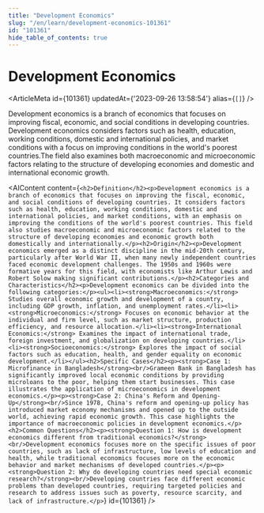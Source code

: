 ```yaml
---
title: "Development Economics"
slug: "/en/learn/development-economics-101361"
id: "101361"
hide_table_of_contents: true
---
```



# Development Economics

<ArticleMeta id={101361} updatedAt={'2023-09-26 13:58:54'} alias={`[]`} />
<div className='border-solid border-b border-t-0 my-4 border-[var(--ifm-color-gray-300)]' />

Development economics is a branch of economics that focuses on improving fiscal, economic, and social conditions in developing countries. Development economics considers factors such as health, education, working conditions, domestic and international policies, and market conditions with a focus on improving conditions in the world's poorest countries.The field also examines both macroeconomic and microeconomic factors relating to the structure of developing economies and domestic and international economic growth.

<AIContent content={`<h2>Definition</h2><p>Development economics is a branch of economics that focuses on improving the fiscal, economic, and social conditions of developing countries. It considers factors such as health, education, working conditions, domestic and international policies, and market conditions, with an emphasis on improving the conditions of the world's poorest countries. This field also studies macroeconomic and microeconomic factors related to the structure of developing economies and economic growth both domestically and internationally.</p><h2>Origin</h2><p>Development economics emerged as a distinct discipline in the mid-20th century, particularly after World War II, when many newly independent countries faced economic development challenges. The 1950s and 1960s were formative years for this field, with economists like Arthur Lewis and Robert Solow making significant contributions.</p><h2>Categories and Characteristics</h2><p>Development economics can be divided into the following categories:</p><ul><li><strong>Macroeconomics:</strong> Studies overall economic growth and development of a country, including GDP growth, inflation, and unemployment rates.</li><li><strong>Microeconomics:</strong> Focuses on economic behavior at the individual and firm level, such as market structure, production efficiency, and resource allocation.</li><li><strong>International Economics:</strong> Examines the impact of international trade, foreign investment, and globalization on developing countries.</li><li><strong>Socioeconomics:</strong> Explores the impact of social factors such as education, health, and gender equality on economic development.</li></ul><h2>Specific Cases</h2><p><strong>Case 1: Microfinance in Bangladesh</strong><br/>Grameen Bank in Bangladesh has significantly improved local economic conditions by providing microloans to the poor, helping them start businesses. This case illustrates the application of microeconomics in development economics.</p><p><strong>Case 2: China's Reform and Opening-Up</strong><br/>Since 1978, China's reform and opening-up policy has introduced market economy mechanisms and opened up to the outside world, achieving rapid economic growth. This case highlights the importance of macroeconomic policies in development economics.</p><h2>Common Questions</h2><p><strong>Question 1: How is development economics different from traditional economics?</strong><br/>Development economics focuses more on the specific issues of poor countries, such as lack of infrastructure, low levels of education and health, while traditional economics focuses more on the economic behavior and market mechanisms of developed countries.</p><p><strong>Question 2: Why do developing countries need special economic research?</strong><br/>Developing countries face different economic problems than developed countries, requiring targeted policies and research to address issues such as poverty, resource scarcity, and lack of infrastructure.</p>`} id={101361} />
